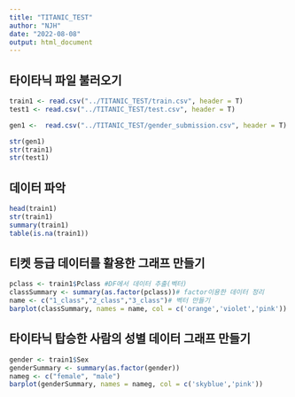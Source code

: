 ```yaml
---
title: "TITANIC_TEST"
author: "NJH"
date: "2022-08-08"
output: html_document
---
```



## 타이타닉 파일 불러오기
```r
train1 <- read.csv("../TITANIC_TEST/train.csv", header = T)
test1 <- read.csv("../TITANIC_TEST/test.csv", header = T)

gen1 <-  read.csv("../TITANIC_TEST/gender_submission.csv", header = T)

str(gen1)
str(train1)
str(test1)
```

## 데이터 파악

```r
head(train1)
str(train1)
summary(train1)
table(is.na(train1))

```

## 티켓 등급 데이터를 활용한 그래프 만들기


```r
pclass <- train1$Pclass #DF에서 데이터 추출(벡터)
classSummary <- summary(as.factor(pclass))# factor이용한 데이터 정리
name <- c("1_class","2_class","3_class")# 벡터 만들기
barplot(classSummary, names = name, col = c('orange','violet','pink')) # 막대그래프 만들기

```


## 타이타닉 탑승한 사람의 성별 데이터 그래프 만들기


```r
gender <- train1$Sex
genderSummary <- summary(as.factor(gender))
nameg <- c("female", "male")
barplot(genderSummary, names = nameg, col = c('skyblue','pink'))
```


##


```r

```


##


```r

```

